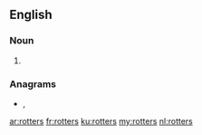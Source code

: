{{also|rötters}}

==English==

===Noun===
{{head|en|noun plural form}}

# {{plural of|rotter|lang=en}}

===Anagrams===
* {{l|en|retorts}}, {{l|en|stertor}}

[[ar:rotters]]
[[fr:rotters]]
[[ku:rotters]]
[[my:rotters]]
[[nl:rotters]]